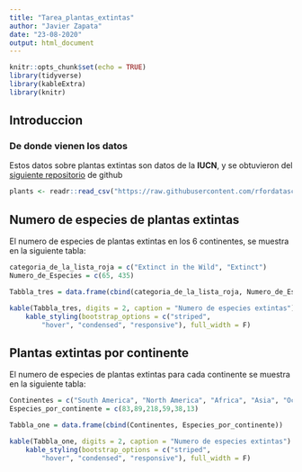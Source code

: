 ```yaml
---
title: "Tarea_plantas_extintas"
author: "Javier Zapata"
date: "23-08-2020"
output: html_document
---
```


```r
knitr::opts_chunk$set(echo = TRUE)
library(tidyverse)
library(kableExtra)
library(knitr)
```


## Introduccion

### De donde vienen los datos

Estos datos sobre plantas extintas son datos de la **IUCN**, y se obtuvieron 
del [siguiente repositorio](https://github.com/rfordatascience/tidytuesday) de github  

```r
plants <- readr::read_csv("https://raw.githubusercontent.com/rfordatascience/tidytuesday/master/data/2020/2020-08-18/plants.csv")
```


## Numero de especies de plantas extintas

 El numero de especies de plantas extintas en los 6 continentes, se muestra en la siguiente tabla:
```r
categoria_de_la_lista_roja = c("Extinct in the Wild", "Extinct")
Numero_de_Especies = c(65, 435)

Tabbla_tres = data.frame(cbind(categoria_de_la_lista_roja, Numero_de_Especies))

kable(Tabbla_tres, digits = 2, caption = "Numero de especies extintas") %>% 
    kable_styling(bootstrap_options = c("striped", 
        "hover", "condensed", "responsive"), full_width = F)


```
 
## Plantas extintas por continente

El numero de especies de plantas extintas para cada continente se muestra en la siguiente tabla:
```r
Continentes = c("South America", "North America", "Africa", "Asia", "Oceania", "Europe")
Especies_por_continente = c(83,89,218,59,38,13)

Tabbla_one = data.frame(cbind(Continentes, Especies_por_continente))

kable(Tabbla_one, digits = 2, caption = "Numero de especies extintas") %>% 
    kable_styling(bootstrap_options = c("striped", 
        "hover", "condensed", "responsive"), full_width = F)
```











